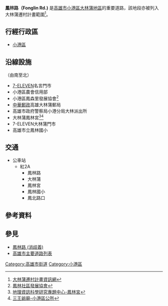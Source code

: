 {{Distinguish|鳳林路}}
{{Infobox TwRoad2
|bgcolorh=DARKGREEN
|colorh=white
|code=
|name= 鳳林路
|enname= Fonglin Rd.
|level= 一般道路
|length=1.28
|sec=
|lastext=
|line=
|start= [[鳳鳴路|鳳鳴路]]
|end= 鳳北路
|junc= 
|img=
|cap=
|size= 
|left= 鳳北路
|right= 鳳鳴路
|leftlink= 鳳北路
|leftdirection= N
|rightlink= 鳳鳴路
|rightdirection= S
|SN=
|SNtype=
|SNNum=
|SN2=
|SN2type=
|SN2Num=
|SN3=
|SN3type=
|SN3Num=
}}
'''鳳林路（Fonglin Rd.)''' 是[[高雄市|高雄市]][[小港區|小港區]][[大林蒲|大林蒲地區]]的重要道路，該地段亦被列入大林蒲遷村計畫範圍<ref>[https://dalinpu.kcg.gov.tw/DRP/page9.html#header4-5c 大林蒲遷村計畫資訊網]</ref>。

==行經行政區==
*[[小港區|小港區]]

==沿線設施==
（由南至北）
* [[7-ELEVEN|7-ELEVEN]]名言門市
* 小港區農會信用部
* 小港區鳳森里發展協會<ref group=相關連結>[http://sixstar.moc.gov.tw/blog/a942k6284cl3/communityAction.do;jsessionid=EBCF4135D675B55C6B68E6709A1ED84D?method=doCommunityView 鳳林社區發展協會]</ref>
* [[中華郵政|中華郵政]]高雄大林蒲郵局
* 高雄市政府警察局小港分局大林派出所
* 大林蒲鳳林宮<ref group=相關連結>[http://crgis.rchss.sinica.edu.tw/temples/KaohsiungCity/xiaogang/64011038-FLG 地理資訊科學研究專題中心-鳳林宮]</ref><ref group=相關連結>[https://hdao.kcg.gov.tw/News_Content.aspx?n=EA01A381F204F203&sms=005904369CB1C439&s=F77F4947C03C9452 三王爺廟-小港區公所]</ref>
* 7-ELEVEN大林蒲門市
* 高雄市立鳳林國小
==交通==
*公車站
**紅2A
***鳳林路
***大林蒲
***鳳林宮
***鳳林國小
***鳳北路口

==參考資料==
{{reflist}}
<references group="相關連結" />

==參見==
*[[鳳林路_(消歧義)|鳳林路 (消歧義)]]
*[[高雄市主要道路列表|高雄市主要道路列表]]
{{高雄市重要道路}}
[[Category:高雄市街道|Category:高雄市街道]]
[[Category:小港區|Category:小港區]]